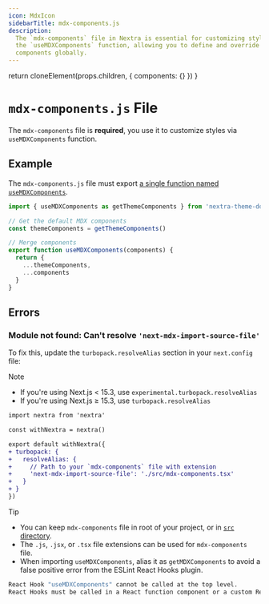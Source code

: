 ```yaml
---
icon: MdxIcon
sidebarTitle: mdx-components.js
description:
  The `mdx-components` file in Nextra is essential for customizing styles via
  the `useMDXComponents` function, allowing you to define and override MDX
  components globally.
---
```



  return cloneElement(props.children, {
    components: {}
  })
}

# `mdx-components.js` File

The `mdx-components` file is **required**, you use it to customize styles via
`useMDXComponents` function.

## Example

The `mdx-components.js` file must export
[a single function named `useMDXComponents`](/api/usemdxcomponents).

```ts filename="mdx-components.js"
import { useMDXComponents as getThemeComponents } from 'nextra-theme-docs' // nextra-theme-blog or your custom theme

// Get the default MDX components
const themeComponents = getThemeComponents()

// Merge components
export function useMDXComponents(components) {
  return {
    ...themeComponents,
    ...components
  }
}
```

## Errors

### Module not found: Can't resolve `'next-mdx-import-source-file'`

To fix this, update the `turbopack.resolveAlias` section in your `next.config`
file:

> [!NOTE]
>
> - If you're using Next.js < 15.3, use `experimental.turbopack.resolveAlias`
> - If you're using Next.js ≥ 15.3, use `turbopack.resolveAlias`

```diff filename="next.config.mjs"
import nextra from 'nextra'

const withNextra = nextra()

export default withNextra({
+ turbopack: {
+   resolveAlias: {
+     // Path to your `mdx-components` file with extension
+     'next-mdx-import-source-file': './src/mdx-components.tsx'
+   }
+ }
})
```

> [!TIP]
>
> - You can keep `mdx-components` file in root of your project, or in
>   [`src` directory](./src-directory).
> - The `.js`, `.jsx`, or `.tsx` file extensions can be used for
>   `mdx-components` file.
> - When importing `useMDXComponents`, alias it as `getMDXComponents` to avoid a
>   false positive error from the ESLint React Hooks plugin.
>
> ```bash filename="react-hooks/rules-of-hooks"
> React Hook "useMDXComponents" cannot be called at the top level.
> React Hooks must be called in a React function component or a custom React Hook function.
> ```
